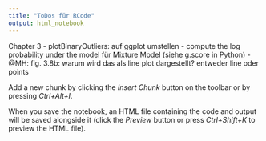 ---
title: "ToDos für RCode"
output: html_notebook
---

Chapter 3
- plotBinaryOutliers: auf ggplot umstellen
- compute the log probability under the model für Mixture Model (siehe g.score in Python)
- @MH: fig. 3.8b: warum wird das als line plot dargestellt? entweder line oder points

Add a new chunk by clicking the *Insert Chunk* button on the toolbar or by pressing *Ctrl+Alt+I*.

When you save the notebook, an HTML file containing the code and output will be saved alongside it (click the *Preview* button or press *Ctrl+Shift+K* to preview the HTML file).
